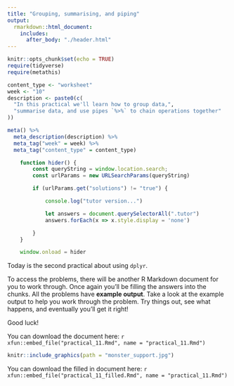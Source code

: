 ```yaml
---
title: "Grouping, summarising, and piping"
output:
  rmarkdown::html_document:
    includes:
      after_body: "./header.html"
---
```


```r
knitr::opts_chunk$set(echo = TRUE)
require(tidyverse)
require(metathis)

```  



```r
content_type <- "worksheet"
week <- "10"
description <- paste0(c(
  "In this practical we'll learn how to group data,",
  "summarise data, and use pipes `%>%` to chain operations together"
))

meta() %>%
  meta_description(description) %>%
  meta_tag("week" = week) %>%
  meta_tag("content_type" = content_type)
```


```js
    function hider() {
        const queryString = window.location.search;
        const urlParams = new URLSearchParams(queryString)

        if (urlParams.get("solutions") != "true") {

            console.log("tutor version...")

            let answers = document.querySelectorAll(".tutor")
            answers.forEach(x => x.style.display = 'none')

        }
    }

    window.onload = hider

```

Today is the second practical about using `dplyr`.

To access the problems, there will be another R Markdown document for you to
work through. Once again you'll be filling the answers into the chunks. All the
problems have **example output**. Take a look at the example output to help you
work through the problem. Try things out, see what happens, and eventually
you'll get it right!

Good luck!

You can download the document here: `r xfun::embed_file("practical_11.Rmd",
name = "practical_11.Rmd")`


```r
knitr::include_graphics(path = "monster_support.jpg")
```

:::{.tutor}

You can download the filled in document here: 
`r xfun::embed_file("practical_11_filled.Rmd", name = "practical_11.Rmd")` 


:::
